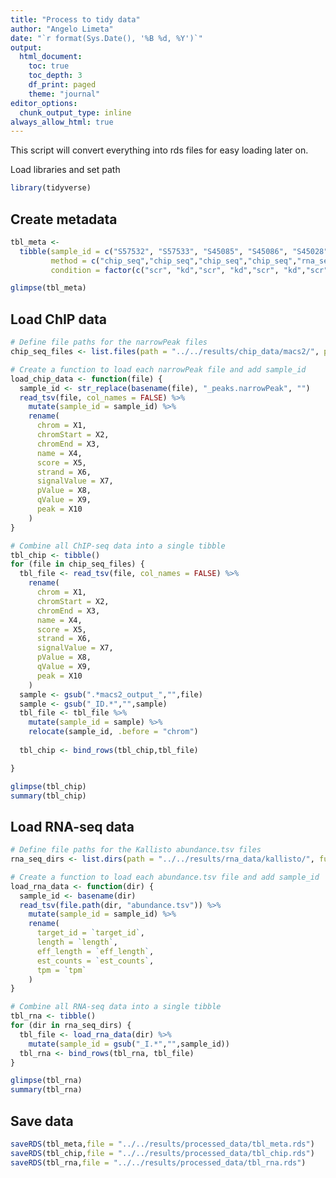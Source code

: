 ```yaml
---
title: "Process to tidy data"
author: "Angelo Limeta"
date: "`r format(Sys.Date(), '%B %d, %Y')`"
output:
  html_document:
    toc: true
    toc_depth: 3
    df_print: paged
    theme: "journal"
editor_options:
  chunk_output_type: inline
always_allow_html: true
---
```




This script will convert everything into rds files for easy loading later on.

Load libraries and set path
```r
library(tidyverse)
```

## Create metadata
```r
tbl_meta <-
  tibble(sample_id = c("S57532", "S57533", "S45085", "S45086", "S45028","S45030","S42155","S42156"),
         method = c("chip_seq","chip_seq","chip_seq","chip_seq","rna_seq","rna_seq","rna_seq","rna_seq"),
         condition = factor(c("scr", "kd","scr", "kd","scr", "kd","scr", "kd"),levels = c("scr","kd"),ordered = T))

glimpse(tbl_meta)
```


## Load ChIP data
```r
# Define file paths for the narrowPeak files
chip_seq_files <- list.files(path = "../../results/chip_data/macs2/", pattern = "*.narrowPeak", full.names = TRUE)

# Create a function to load each narrowPeak file and add sample_id
load_chip_data <- function(file) {
  sample_id <- str_replace(basename(file), "_peaks.narrowPeak", "")
  read_tsv(file, col_names = FALSE) %>%
    mutate(sample_id = sample_id) %>%
    rename(
      chrom = X1,
      chromStart = X2,
      chromEnd = X3,
      name = X4,
      score = X5,
      strand = X6,
      signalValue = X7,
      pValue = X8,
      qValue = X9,
      peak = X10
    )
}

# Combine all ChIP-seq data into a single tibble
tbl_chip <- tibble()
for (file in chip_seq_files) {
  tbl_file <- read_tsv(file, col_names = FALSE) %>%
    rename(
      chrom = X1,
      chromStart = X2,
      chromEnd = X3,
      name = X4,
      score = X5,
      strand = X6,
      signalValue = X7,
      pValue = X8,
      qValue = X9,
      peak = X10
    )
  sample <- gsub(".*macs2_output_","",file)
  sample <- gsub("_ID.*","",sample)
  tbl_file <- tbl_file %>% 
    mutate(sample_id = sample) %>% 
    relocate(sample_id, .before = "chrom")
  
  tbl_chip <- bind_rows(tbl_chip,tbl_file)

}
```

```r
glimpse(tbl_chip)
summary(tbl_chip)
```

## Load RNA-seq data
```r
# Define file paths for the Kallisto abundance.tsv files
rna_seq_dirs <- list.dirs(path = "../../results/rna_data/kallisto/", full.names = TRUE, recursive = FALSE)

# Create a function to load each abundance.tsv file and add sample_id
load_rna_data <- function(dir) {
  sample_id <- basename(dir)
  read_tsv(file.path(dir, "abundance.tsv")) %>%
    mutate(sample_id = sample_id) %>%
    rename(
      target_id = `target_id`,
      length = `length`,
      eff_length = `eff_length`,
      est_counts = `est_counts`,
      tpm = `tpm`
    )
}

# Combine all RNA-seq data into a single tibble
tbl_rna <- tibble()
for (dir in rna_seq_dirs) {
  tbl_file <- load_rna_data(dir) %>% 
    mutate(sample_id = gsub("_I.*","",sample_id))
  tbl_rna <- bind_rows(tbl_rna, tbl_file)
}

```


```r
glimpse(tbl_rna)
summary(tbl_rna)
```

## Save data
```r
saveRDS(tbl_meta,file = "../../results/processed_data/tbl_meta.rds")
saveRDS(tbl_chip,file = "../../results/processed_data/tbl_chip.rds")
saveRDS(tbl_rna,file = "../../results/processed_data/tbl_rna.rds")
```

